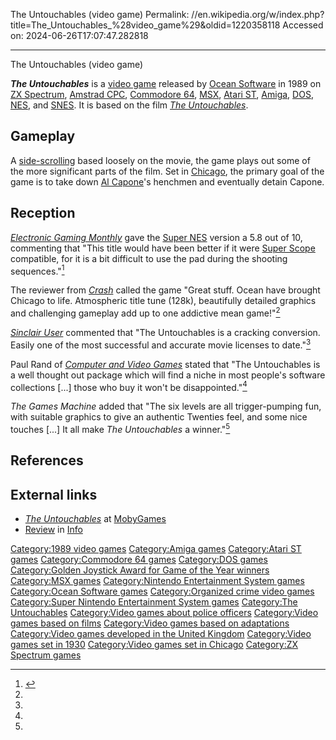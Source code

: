 The Untouchables (video game)
Permalink: //en.wikipedia.org/w/index.php?title=The_Untouchables_%28video_game%29&oldid=1220358118
Accessed on: 2024-06-26T17:07:47.282818



------
The Untouchables (video game)
{{Infobox VG
|title = The Untouchables
|image = The Untouchables cover.jpg
|developer = [[Ocean Software]]
|publisher = Ocean Software
|producer = 
|designer = 
|programmer = 
|artist = 
|composer = Keith Tinman
|engine = 
|released = 1989-90 (computers)<br>1991 (NES)<br>1994 (SNES)
|genre = [[Action game|Action]]
|modes = 
|platforms = [[Amstrad CPC]], [[Commodore 64]], [[ZX Spectrum]], [[DOS]], [[MSX]], [[Atari ST]], [[Amiga]], [[Nintendo Entertainment System|NES]], [[Super Nintendo Entertainment System|SNES]]
}}

'''''The Untouchables''''' is a [[video game]] released by [[Ocean Software]] in 1989 on [[ZX Spectrum]], [[Amstrad CPC]], [[Commodore 64]], [[MSX]], [[Atari ST]], [[Amiga]], [[DOS]], [[Nintendo Entertainment System|NES]], and [[Super Nintendo Entertainment System|SNES]]. It is based on the film ''[[The Untouchables (film)|The Untouchables]]''.

==Gameplay==
A [[Side-scrolling game|side-scrolling]] based loosely on the movie, the game plays out some of the more significant parts of the film. Set in [[Chicago]], the primary goal of the game is to take down [[Al Capone]]'s henchmen and eventually detain Capone.

==Reception==
{{Video game reviews
| EGM = 5.8/10 <small>(SNES)</small><ref name="EGM54"/>
| YSinclair = 94%<ref>{{cite web |url=http://www.ysrnry.co.uk/articles/theuntouchables.htm |title=The Untouchables |publisher=Ysrnry.co.uk |accessdate=2013-03-05 |archive-date=2013-08-01 |archive-url=https://web.archive.org/web/20130801072350/http://ysrnry.co.uk/articles/theuntouchables.htm |url-status=dead }}</ref>
| CRASH = 94%<ref name="crash70">{{cite web|url=http://www.worldofspectrum.org/showmag.cgi?mag=Crash/Issue70/Pages/Crash7000046.jpg |title=Archive - Magazine viewer |publisher=World of Spectrum |accessdate=2013-03-05}}</ref>
| SUser = 95%<ref name="SU92">{{cite web|url=http://www.worldofspectrum.org/showmag.cgi?mag=SinclairUser/Issue092/Pages/SinclairUser09200032.jpg |title=Archive - Magazine viewer |publisher=World of Spectrum |accessdate=2013-03-05}}</ref>
| CVG   = 85%<ref name="CVG96">{{cite web|url=http://www.worldofspectrum.org/showmag.cgi?mag=C+VG/Issue096/Pages/CVG09600059.jpg |title=Archive - Magazine viewer |publisher=World of Spectrum |accessdate=2013-03-05}}</ref>
| rev2 = ''[[The Games Machine]]''
| rev2Score = 96%<ref name="TGM24">{{cite web|url=http://www.worldofspectrum.org/showmag.cgi?mag=TheGamesMachine/Issue24/Pages/TheGamesMachine2400084.jpg |title=Archive - Magazine viewer |publisher=World of Spectrum |accessdate=2013-03-05}}</ref>
| rev1 = ''[[Zzap!64]]''
| rev1Score = 96%<ref>{{cite web|url=http://www.zzap64.co.uk/zzap100/100thspec5.html |title=Zzap!64 100th Issue Pull-Out Special Page 5 |publisher=Zzap64.co.uk |accessdate=2013-03-05}}</ref>
| award1Pub = Zzap!64
| award1 = Gold Medal<ref>Untouchables review, Zzap magazine, Issue 55</ref>
| award2Pub = Crash
| award2 = Crash Smash<ref>Crash issue v.1 #70 - 1989/Nov page 46</ref>
| award3Pub = Your Sinclair
| award3 = Megagame<ref>Your Sinclair issue #47 - 1989/Nov page 70</ref>
| award4Pub = ''Amstrad Action''
| award4 = Mastergame<ref>Game review, Amstrad Action magazine, [[Future Publishing]], issue 53, February 1990</ref>
}}

''[[Electronic Gaming Monthly]]'' gave the [[Super Nintendo Entertainment System|Super NES]] version a 5.8 out of 10, commenting that "This title would have been better if it were [[Super Scope]] compatible, for it is a bit difficult to use the pad during the shooting sequences."<ref name="EGM54">{{cite magazine|title=Review Crew: The Untouchables|magazine=[[Electronic Gaming Monthly]]|issue=54|publisher=EGM Media, LLC|date=January 1994|page=44}}</ref>

The reviewer from ''[[Crash (magazine)|Crash]]'' called the game "Great stuff. Ocean have brought Chicago to life.  Atmospheric title tune (128k), beautifully detailed graphics and challenging gameplay add up to one addictive mean game!"<ref name="crash70"/>

''[[Sinclair User]]'' commented that "The Untouchables is a cracking conversion. Easily one of the most successful and accurate movie licenses to date."<ref name="SU92"/>

Paul Rand of ''[[Computer and Video Games]]'' stated that "The Untouchables is a well thought out package which will find a niche in most people's software collections [...] those who buy it won't be disappointed."<ref name="CVG96"/>

''The Games Machine'' added that "The six levels are all trigger-pumping fun, with suitable graphics to give an authentic Twenties feel, and some nice touches [...] It all make ''The Untouchables'' a winner."<ref name="TGM24"/>

==References==
{{Reflist}}

==External links==
*[https://www.mobygames.com/game/untouchables ''The Untouchables''] at [[MobyGames]]
*[https://archive.org/details/info-magazine-39/Info_Issue_39_1991_May/page/n39/mode/2up Review] in [[.info (magazine)|Info]]

{{Golden Joystick GOTY}}
{{Authority control}}

{{DEFAULTSORT:Untouchables, The}}
[[Category:1989 video games]]
[[Category:Amiga games]]
[[Category:Atari ST games]]
[[Category:Commodore 64 games]]
[[Category:DOS games]]
[[Category:Golden Joystick Award for Game of the Year winners]]
[[Category:MSX games]]
[[Category:Nintendo Entertainment System games]]
[[Category:Ocean Software games]]
[[Category:Organized crime video games]]
[[Category:Super Nintendo Entertainment System games]]
[[Category:The Untouchables]]
[[Category:Video games about police officers]]
[[Category:Video games based on films]]
[[Category:Video games based on adaptations]]
[[Category:Video games developed in the United Kingdom]]
[[Category:Video games set in 1930]]
[[Category:Video games set in Chicago]]
[[Category:ZX Spectrum games]]